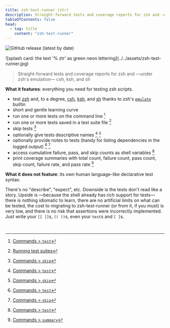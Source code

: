 ```yaml
---
title: zsh-test-runner (ztr)
description: Straight-forward tests and coverage reports for zsh and —under zsh's emulation— csh, ksh, and sh
tableOfContents: false
head:
  - tag: title
    content: "zsh-test-runner"
---
```


![GitHub release (latest by date)](https://img.shields.io/github/v/release/olets/zsh-test-runner)

<div style="border: 1px solid #fff">![splash card: the text '% ztr' as green neon lettering](../../assets/zsh-test-runner.jpg)</div>

> Straight-forward tests and coverage reports for zsh and —under zsh's emulation— csh, ksh, and sh

**What it features**: everything you need for testing zsh scripts.

-   test [zsh](https://www.zsh.org/) and, to a degree, [csh](https://en.wikipedia.org/wiki/C_shell), [ksh](http://kornshell.com/), and [sh](https://en.wikipedia.org/wiki/Bourne_shell) thanks to zsh's [`emulate`](https://zsh.sourceforge.io/Doc/Release/Shell-Builtin-Commands.html) builtin
-   short and gentle learning curve
-   run one or more tests on the command line [^1]
-   run one or more tests saved in a test suite file [^2]
-   skip tests [^3]
-   optionally give tests descriptive names [^1] [^3]
-   optionally provide notes to tests (handy for listing dependencies in the logged output) [^1] [^3]
-   access cumulative failure, pass, and skip counts as shell variables [^1]
-   print coverage summaries with total count, failure count, pass count, skip count, failure rate, and pass rate [^4]

**What it does not feature**: its own human language-like declarative test syntax.

There's no "describe", "expect", etc. Downside is the tests don't read like a story. Upside is —because the shell already has rich support for tests— there is nothing idiomatic to learn, there are no artificial limits on what can be tested, the cost to migrating to zsh-test-runner (or from it, if you must) is very low, and there is no risk that assertions were incorrectly implemented. Just write your `[[ ]]`s, `(( ))`s, even your `test`s and `[ ]`s.

&nbsp;

[^1]: [Commands > `test`](/reference/commands/#test)
[^2]: [Running test suites](/usage/test-suites)
[^3]: [Commands > `skip`](/reference/commands/#skip)
[^4]: [Commands > `summary`](/reference/commands/#summary)